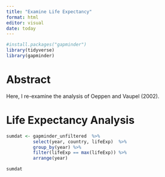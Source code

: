 ```yaml
---
title: "Examine Life Expectancy"
format: html
editor: visual
date: today
---
```


```r
#install.packages("gapminder")
library(tidyverse)
library(gapminder)
```

# Abstract

Here, I re-examine the analysis of Oeppen and Vaupel (2002).

# Life Expectancy Analysis

```r
sumdat <- gapminder_unfiltered  %>% 
          select(year, country, lifeExp)  %>% 
          group_by(year) %>% 
          filter(lifeExp == max(lifeExp)) %>% 
          arrange(year)

sumdat
```
